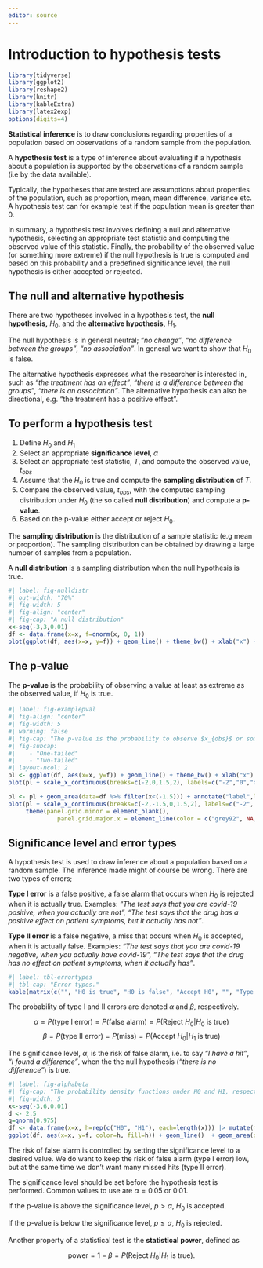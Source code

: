 ```yaml
---
editor: source
---
```


# Introduction to hypothesis tests

```r
library(tidyverse)
library(ggplot2)
library(reshape2)
library(knitr)
library(kableExtra)
library(latex2exp)
options(digits=4)
```
**Statistical inference** is to draw conclusions regarding properties of a population based on observations of a random sample from the population.

A **hypothesis test** is a type of inference about evaluating if a hypothesis about a population is supported by the observations of a random sample (i.e by the data available).

Typically, the hypotheses that are tested are assumptions about properties of the population, such as proportion, mean, mean difference, variance etc. A hypothesis test can for example test if the population mean is greater than 0.

In summary, a hypothesis test involves defining a null and alternative hypothesis, selecting an appropriate test statistic and computing the observed value of this statistic. Finally, the probability of the observed value (or something more extreme) if the null hypothesis is true is computed and based on this probability and a predefined significance level, the null hypothesis is either accepted or rejected.

## The null and alternative hypothesis

There are two hypotheses involved in a hypothesis test, the **null hypothesis,** $H_0$, and the **alternative hypothesis,** $H_1$.

The null hypothesis is in general neutral; *"no change"*, *"no difference between the groups"*, *"no association"*. In general we want to show that $H_0$ is false.

The alternative hypothesis expresses what the researcher is interested in, such as *"the treatment has an effect"*, *"there is a difference between the groups"*, *"there is an association"*. The alternative hypothesis can also be directional, e.g. "the treatment has a positive effect".

<!-- A hypothesis test try to answer the question *with the observed data, is there reason to believe that the null hypothesis is false?*. This question is answered by assuming that the null hypothesis is true and computing the probability of our observation or something more extreme. -->

## To perform a hypothesis test

1.  Define $H_0$ and $H_1$
2.  Select an appropriate **significance level**, $\alpha$
3.  Select an appropriate test statistic, $T$, and compute the observed value, $t_{obs}$
4.  Assume that the $H_0$ is true and compute the **sampling distribution** of $T$.
5.  Compare the observed value, $t_{obs}$, with the computed sampling distribution under $H_0$ (the so called **null distribution**) and compute a **p-value**.
6.  Based on the p-value either accept or reject $H_0$.

The **sampling distribution** is the distribution of a sample statistic (e.g mean or proportion). The sampling distribution can be obtained by drawing a large number of samples from a population.

A **null distribution** is a sampling distribution when the null hypothesis is true.

```r
#| label: fig-nulldistr
#| out-width: "70%"
#| fig-width: 5
#| fig-align: "center"
#| fig-cap: "A null distribution"
x<-seq(-3,3,0.01)
df <- data.frame(x=x, f=dnorm(x, 0, 1))
plot(ggplot(df, aes(x=x, y=f)) + geom_line() + theme_bw() + xlab("x") + ylab("f(x)"))
```

## The p-value

The **p-value** is the probability of observing a value at least as extreme as the observed value, if $H_0$ is true.

```r
#| label: fig-examplepval
#| fig-align: "center"
#| fig-width: 5
#| warning: false
#| fig-cap: "The p-value is the probability to observe $x_{obs}$ or something more extreme, if the null hypothesis is true. The p-value is illustrated for a one-tailed test (left) and for a two-tailed test (right)."
#| fig-subcap:
#|    - "One-tailed"
#|    - "Two-tailed"
#| layout-ncol: 2
pl <- ggplot(df, aes(x=x, y=f)) + geom_line() + theme_bw() + xlab("x") + ylab("f(x)") + geom_area(data=df %>% filter(x>1.5)) + annotate("label",label=TeX("P(X$\\geq$$x_{obs}$)"), x=1.8, y=0.11, hjust=0)
plot(pl + scale_x_continuous(breaks=c(-2,0,1.5,2), labels=c("-2","0","xobs", "2")) + theme(panel.grid.minor = element_blank(), panel.grid.major.x = element_line(color = c("grey92", "grey92", NA, "grey92"))))

pl <- pl + geom_area(data=df %>% filter(x<(-1.5))) + annotate("label",label=TeX("P(X$\\leq$$-x_{obs}$)"), x=-1.8, y=0.11, hjust=1)
plot(pl + scale_x_continuous(breaks=c(-2,-1.5,0,1.5,2), labels=c("-2", "-xobs","0","xobs", "2")) +
     theme(panel.grid.minor = element_blank(),
              panel.grid.major.x = element_line(color = c("grey92", NA, "grey92", NA, "grey92"))))
```


## Significance level and error types {#sec-errortype}

A hypothesis test is used to draw inference about a population based on a random sample. The inference made might of course be wrong. There are two types of errors;

**Type I error** is a false positive, a false alarm that occurs when $H_0$ is rejected when it is actually true. Examples: *"The test says that you are covid-19 positive, when you actually are not", "The test says that the drug has a positive effect on patient symptoms, but it actually has not"*.

**Type II error** is a false negative, a miss that occurs when $H_0$ is accepted, when it is actually false. Examples: *"The test says that you are covid-19 negative, when you actually have covid-19", "The test says that the drug has no effect on patient symptoms, when it actually has"*.

```r
#| label: tbl-errortypes
#| tbl-cap: "Error types."
kable(matrix(c("", "H0 is true", "H0 is false", "Accept H0", "", "Type II error, miss", "Reject H0", "Type I error, false alarm", ""), byrow=F, ncol=3)) %>% kable_styling(full_width = FALSE, bootstrap_options = "bordered", position="center")
```

The probability of type I and II errors are denoted $\alpha$ and $\beta$, respectively.


$$\alpha = P(\textrm{type I error}) = P(\textrm{false alarm}) = P(\textrm{Reject }H_0|H_0 \textrm{ is true})$$
$$\beta = P(\textrm{type II error}) = P(\textrm{miss}) = P(\textrm{Accept }H_0|H_1 \textrm{ is true})$$

The significance level, $\alpha$, is the risk of false alarm, i.e. to say *"I have a hit"*, *"I found a difference"*, when the the null hypothesis (*"there is no difference"*) is true.

```r
#| label: fig-alphabeta
#| fig-cap: "The probability density functions under H0 and H1, respectively. The probability  of type I error ($\\alpha$) and type II error ($\\beta$) are indicated."
#| fig-width: 5
x<-seq(-3,6,0.01)
d <- 2.5
q=qnorm(0.975)
df <- data.frame(x=x, h=rep(c("H0", "H1"), each=length(x))) |> mutate(m=c(H0=0, H1=d)[h], f=dnorm(x, m, 1))
ggplot(df, aes(x=x, y=f, color=h, fill=h)) + geom_line()  + geom_area(data=df %>% filter(x>q, h=="H0"), alpha=0.5)  + geom_area(data=df %>% filter(x<q, h=="H1"), alpha=0.5) + xlab("x") + ylab("f(x)") + theme_bw() + scale_color_manual("", guide="none", values=c("black", "orange")) + scale_fill_manual("", guide="none", values=c("black", "orange")) + annotate("label", x=d+1, y=dnorm(1,0,1), label="H1", color="orange") + annotate("label", x=-1, y=dnorm(1,0,1), label="H0", color="black") + annotate("label", x=2.2, y=0.02, label="alpha", parse=TRUE) + annotate("label", x=1.2, y=0.08, label="beta", parse=TRUE, color="orange")
```

The risk of false alarm is controlled by setting the significance level to a desired value. We do want to keep the risk of false alarm (type I error) low, but at the same time we don't want many missed hits (type II error).

The significance level should be set before the hypothesis test is performed. Common values to use are $\alpha=0.05$ or 0.01.

If the p-value is above the significance level, $p>\alpha$, $H_0$ is accepted.

If the p-value is below the significance level, $p \leq \alpha$, $H_0$ is rejected.

Another property of a statistical test is the **statistical power**, defined as

$$\textrm{power} = 1 - \beta = P(\textrm{Reject }H_0 | H_1\textrm{ is true}).$$

